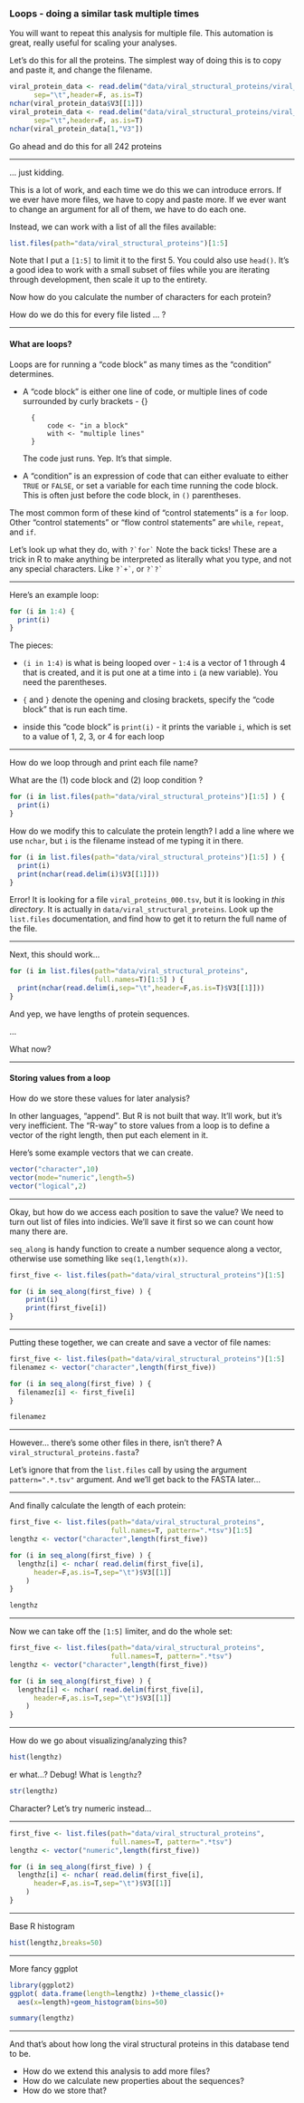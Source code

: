 ### Loops - doing a similar task multiple times

You will want to repeat this analysis for multiple file.
This automation is great, really useful for scaling your analyses. 

Let's do this for all the proteins.
The simplest way of doing this is to copy and paste it, and change the filename.

```r
viral_protein_data <- read.delim("data/viral_structural_proteins/viral_proteins_002.tsv",
      sep="\t",header=F, as.is=T)
nchar(viral_protein_data$V3[[1]])
viral_protein_data <- read.delim("data/viral_structural_proteins/viral_proteins_003.tsv",
      sep="\t",header=F, as.is=T)
nchar(viral_protein_data[1,"V3"])
```

Go ahead and do this for all 242 proteins 

---

... just kidding.

This is a lot of work, and each time we do this we can introduce errors.
If we ever have more files, we have to copy and paste more. If we ever want
to change an argument for all of them, we have to do each one.

Instead, we can work with a list of all the files available:

```r
list.files(path="data/viral_structural_proteins")[1:5]
```

Note that I put a `[1:5]` to limit it to the first 5.
You could also use `head()`. It's a good idea to work
with a small subset of files while you are iterating
through development, then scale it up to the entirety.

Now how do you calculate the number of characters for each protein?

How do we do this for every file listed ... ?

---

#### What are loops?

<!-- video -->

Loops are for running a "code block" as many times
as the "condition" determines.

- A "code block" is either one line of code, or multiple
    lines of code surrounded by curly brackets - {}

        {
            code <- "in a block" 
            with <- "multiple lines" 
        }

    The code just runs. Yep. It's that simple.

- A "condition" is an expression of code that
    can either evaluate to either `TRUE` or `FALSE`, or 
    set a variable for each time running the code block.
    This is often just before the code block, in `()` parentheses.

The most common form of these kind of "control statements" is a `for` loop.
Other "control statements" or "flow control statements" are
`while`, `repeat`, and `if`.

Let's look up what they do, with `` ?`for` ``
Note the back ticks! These are a trick in R to make anything
be interpreted as literally what you type, and not
any special characters. Like `` ?`+` ``, or `` ?`?` ``

---

Here's an example loop:

```r
for (i in 1:4) {
  print(i)
}
```

The pieces:

- `(i in 1:4)` is what is being looped over - `1:4` is a vector of 
  1 through 4 that is created, and it is put one at a time into `i` 
  (a new variable). You need the parentheses.
  
- `{` and `}` denote the opening and closing brackets, specify the
  "code block" that is run each time.
  
- inside this "code block" is `print(i)` - it prints the variable `i`,
  which is set to a value of 1, 2, 3, or 4 for each loop

---

How do we loop through and print each file name?

What are the (1) code block and (2) loop condition ?

```{=html}
<div class="incremental">
```


```r
for (i in list.files(path="data/viral_structural_proteins")[1:5] ) {
  print(i)
}
```

How do we modify this to calculate the protein length?
I add a line where we use `nchar`, but `i` is the filename instead of me
typing it in there.

```r
for (i in list.files(path="data/viral_structural_proteins")[1:5] ) {
  print(i)
  print(nchar(read.delim(i)$V3[[1]]))
}
```

```{=html}
</div>
```

Error! It is looking for a file `viral_proteins_000.tsv`, but it is looking
in _this directory_. It is actually in `data/viral_structural_proteins`.
Look up the `list.files` documentation, and find how to get it to return
the full name of the file.
 
---

Next, this should work...

```r
for (i in list.files(path="data/viral_structural_proteins",
                     full.names=T)[1:5] ) {
  print(nchar(read.delim(i,sep="\t",header=F,as.is=T)$V3[[1]]))
}
```

And yep, we have lengths of protein sequences.

...

What now?

---

#### Storing values from a loop

How do we store these values for later analysis?

In other languages, "append". But R is not built that way. It'll work,
but it's very inefficient. The "R-way" to store values from a loop
is to define a vector of the right length, 
then put each element in it.

Here's some example vectors that we can create.

```r
vector("character",10)
vector(mode="numeric",length=5)
vector("logical",2)
```

---

Okay, but how do we access each position to save the value?
We need to turn out list of files into indicies.
We'll save it first so we can count how many there are.

`seq_along` is handy function to create a number sequence along a vector, 
otherwise use something like `seq(1,length(x))`.

```r
first_five <- list.files(path="data/viral_structural_proteins")[1:5]

for (i in seq_along(first_five) ) {
    print(i)
    print(first_five[i])
}
```

---

Putting these together, we can create and save a vector of file names:

```r
first_five <- list.files(path="data/viral_structural_proteins")[1:5]
filenamez <- vector("character",length(first_five))

for (i in seq_along(first_five) ) {
  filenamez[i] <- first_five[i]
}

filenamez
```

---

However... there's some other files in there, isn't there?
A `viral_structural_proteins.fasta`?

Let's ignore that from the `list.files` call by using the argument
`pattern=".*.tsv"` argument.
And we'll get back to the FASTA later...

---

And finally calculate the length of each protein:

```r
first_five <- list.files(path="data/viral_structural_proteins",
                         full.names=T, pattern=".*tsv")[1:5]
lengthz <- vector("character",length(first_five))

for (i in seq_along(first_five) ) {
  lengthz[i] <- nchar( read.delim(first_five[i],
      header=F,as.is=T,sep="\t")$V3[[1]]
    )
}

lengthz
```

---

Now we can take off the `[1:5]` limiter, and do the whole set:

```r
first_five <- list.files(path="data/viral_structural_proteins",
                         full.names=T, pattern=".*tsv")
lengthz <- vector("character",length(first_five))

for (i in seq_along(first_five) ) {
  lengthz[i] <- nchar( read.delim(first_five[i],
      header=F,as.is=T,sep="\t")$V3[[1]]
    )
}
```

---

How do we go about visualizing/analyzing this?

```r
hist(lengthz)
```

er what...? Debug! What is `lengthz`?

```r
str(lengthz)
```

Character? Let's try numeric instead...

---

```r
first_five <- list.files(path="data/viral_structural_proteins",
                         full.names=T, pattern=".*tsv")
lengthz <- vector("numeric",length(first_five))

for (i in seq_along(first_five) ) {
  lengthz[i] <- nchar( read.delim(first_five[i],
      header=F,as.is=T,sep="\t")$V3[[1]]
    )
}
```

---

Base R histogram

```r
hist(lengthz,breaks=50)
```

---

More fancy ggplot

```r
library(ggplot2)
ggplot( data.frame(length=lengthz) )+theme_classic()+
  aes(x=length)+geom_histogram(bins=50)

summary(lengthz)
```

---

And that's about how long the viral structural proteins in this database
tend to be.

- How do we extend this analysis to add more files?
- How do we calculate new properties about the sequences?
- How do we store that?


